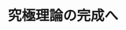 ﻿---
title: "究極理論の完成へ"
category: "理学院"
vol: "86"
interviewee: "伊藤 克司"
url: ""
tags: []
pdf: "86-5-ito.pdf"
career: ""
preface: "伊藤では超弦理論等の素粒子物理理学院の最先端分野を扱っている。本稿では、素粒子物理理学院の諸理論を説明したのち、伊藤で扱われている最先端の研究について触れる。完成するのは100年後とも言われる研究分野の一端をお見せしよう。また、壮大な研究に挑む先生が描く理想の物理理学院者像についても紹介する。"
---
